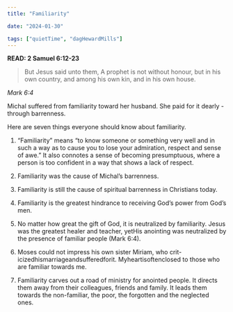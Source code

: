 ```yaml
---
title: "Familiarity"

date: "2024-01-30"

tags: ["quietTime", "dagHewardMills"]
---
```


**READ: 2 Samuel 6:12-23**

> But Jesus said unto them, A prophet is not without honour, but in his own country, and among his own kin, and in his own house.

_Mark 6:4_

Michal suffered from familiarity toward her husband. She paid for it dearly - through barrenness.

Here are seven things everyone should know about familiarity.

1. “Familiarity” means “to know someone or something very well and in such a way as to cause you to lose your admiration, respect and sense of awe.” It also connotes a sense of becoming presumptuous, where a person is too confident in a way that shows a lack of respect.

2. Familiarity was the cause of Michal’s barrenness.

3. Familiarity is still the cause of spiritual barrenness in Christians today.

4. Familiarity is the greatest hindrance to receiving God’s power from God’s men.

5. No matter how great the gift of God, it is neutralized by familiarity. Jesus was the greatest healer and teacher, yetHis anointing was neutralized by the presence of familiar people (Mark 6:4).

6. Moses could not impress his own sister Miriam, who crit- icizedhismarriageandsufferedforit. Myheartisoftenclosed to those who are familiar towards me.

7. Familiarity carves out a road of ministry for anointed people. It directs them away from their colleagues, friends and family. It leads them towards the non-familiar, the poor, the forgotten and the neglected ones.
